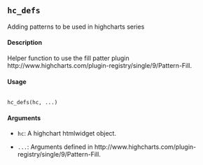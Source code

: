
## ``hc_defs``

Adding patterns to be used in highcharts series

#### Description 

Helper function to use the fill patter plugin 
http://www.highcharts.com/plugin-registry/single/9/Pattern-Fill.

#### Usage
<pre><code>
hc_defs(hc, ...)
</code></pre>

#### Arguments 

* ``hc ``: A highchart htmlwidget object.

* ``...``: Arguments defined in http://www.highcharts.com/plugin-registry/single/9/Pattern-Fill.
